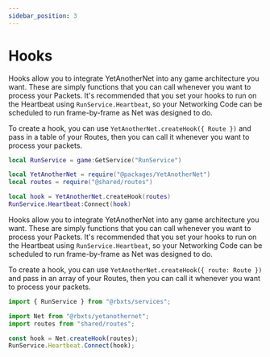 ```yaml
---
sidebar_position: 3
---
```



# Hooks

<Tabs>
<TabItem value="lua" label="Luau" default>

Hooks allow you to integrate YetAnotherNet into any game architecture you want. These are simply functions that you can call whenever you want to process your Packets. It's recommended that you set your hooks to run on the Heartbeat using `RunService.Heartbeat`, so your Networking Code can be scheduled to run frame-by-frame as Net was designed to do.

To create a hook, you can use ``YetAnotherNet.createHook({ Route })`` and pass in a table of your Routes, then you can call it whenever you want to process your packets.

```lua
local RunService = game:GetService("RunService")

local YetAnotherNet = require("@packages/YetAnotherNet")
local routes = require("@shared/routes")

local hook = YetAnotherNet.createHook(routes)
RunService.Heartbeat:Connect(hook)
```

</TabItem>
<TabItem value="ts" label="Typescript">

Hooks allow you to integrate YetAnotherNet into any game architecture you want. These are simply functions that you can call whenever you want to process your Packets. It's recommended that you set your hooks to run on the Heartbeat using `RunService.Heartbeat`, so your Networking Code can be scheduled to run frame-by-frame as Net was designed to do.

To create a hook, you can use ``YetAnotherNet.createHook({ route: Route })`` and pass in an array of your Routes, then you can call it whenever you want to process your packets.

```ts
import { RunService } from "@rbxts/services";

import Net from "@rbxts/yetanothernet";
import routes from "shared/routes";

const hook = Net.createHook(routes);
RunService.Heartbeat.Connect(hook);
```

</TabItem>
</Tabs>